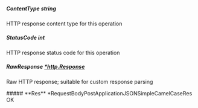 
##### **ContentType** string
HTTP response content type for this operation

##### **StatusCode** int
HTTP response status code for this operation

##### **RawResponse** [*http.Response](https://pkg.go.dev/net/http#Response)
Raw HTTP response; suitable for custom response parsing

<Collapsible>
    ##### **Res** *RequestBodyPostApplicationJSONSimpleCamelCaseRes
    OK
    <Collapsible.Break/>
    <RequestBodyPostApplicationJSONSimpleCamelCaseRes/>
</Collapsible>

